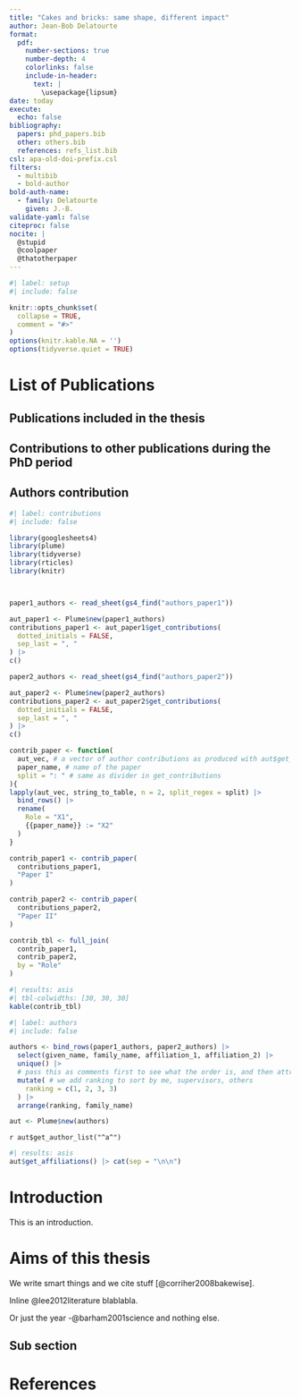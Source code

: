 ```yaml
---
title: "Cakes and bricks: same shape, different impact"
author: Jean-Bob Delatourte
format:
  pdf:
    number-sections: true
    number-depth: 4
    colorlinks: false
    include-in-header: 
      text: |
        \usepackage{lipsum}
date: today
execute:
  echo: false
bibliography:
  papers: phd_papers.bib
  other: others.bib
  references: refs_list.bib
csl: apa-old-doi-prefix.csl
filters:
  - multibib
  - bold-author
bold-auth-name:
  - family: Delatourte
    given: J.-B.
validate-yaml: false
citeproc: false
nocite: |
  @stupid
  @coolpaper
  @thatotherpaper
---
```


\pagenumbering{Roman}

```r
#| label: setup
#| include: false

knitr::opts_chunk$set(
  collapse = TRUE,
  comment = "#>"
)
options(knitr.kable.NA = '')
options(tidyverse.quiet = TRUE)

```

# List of Publications

## Publications included in the thesis

::: {#refs-papers}
:::

## Contributions to other publications during the PhD period

::: {#refs-other}
:::

## Authors contribution
```r
#| label: contributions
#| include: false

library(googlesheets4)
library(plume)
library(tidyverse)
library(rticles)
library(knitr)



paper1_authors <- read_sheet(gs4_find("authors_paper1"))

aut_paper1 <- Plume$new(paper1_authors)
contributions_paper1 <- aut_paper1$get_contributions(
  dotted_initials = FALSE,
  sep_last = ", "
) |>
c()

paper2_authors <- read_sheet(gs4_find("authors_paper2"))

aut_paper2 <- Plume$new(paper2_authors)
contributions_paper2 <- aut_paper2$get_contributions(
  dotted_initials = FALSE,
  sep_last = ", "
) |>
c()

contrib_paper <- function(
  aut_vec, # a vector of author contributions as produced with aut$get_contributions() |> c()
  paper_name, # name of the paper
  split = ": " # same as divider in get_contributions
){
lapply(aut_vec, string_to_table, n = 2, split_regex = split) |>
  bind_rows() |>
  rename(
    Role = "X1",
    {{paper_name}} := "X2"
  )
}

contrib_paper1 <- contrib_paper(
  contributions_paper1,
  "Paper I"
)

contrib_paper2 <- contrib_paper(
  contributions_paper2,
  "Paper II"
)

contrib_tbl <- full_join(
  contrib_paper1,
  contrib_paper2,
  by = "Role"
)
```

```r
#| results: asis
#| tbl-colwidths: [30, 30, 30]
kable(contrib_tbl)
```

```r
#| label: authors
#| include: false

authors <- bind_rows(paper1_authors, paper2_authors) |>
  select(given_name, family_name, affiliation_1, affiliation_2) |>
  unique() |>
  # pass this as comments first to see what the order is, and then attribute ranking and arrange
  mutate( # we add ranking to sort by me, supervisors, others
    ranking = c(1, 2, 3, 3)
  ) |>
  arrange(ranking, family_name)

aut <- Plume$new(authors)

```

`r aut$get_author_list("^a^")`

```r
#| results: asis
aut$get_affiliations() |> cat(sep = "\n\n")
```


<!-- # Contents -->
\tableofcontents
\newpage
\setcounter{section}{0}
\setcounter{page}{0}
\pagenumbering{arabic}

# Introduction

This is an introduction.

# Aims of this thesis

We write smart things and we cite stuff [@corriher2008bakewise].

Inline @lee2012literature blablabla.

Or just the year -@barham2001science and nothing else.

## Sub section


\lipsum


# References {.unnumbered}

::: {#refs-references}
:::
